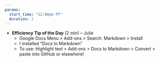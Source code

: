 ```yaml
---
params:
  start_time: "12:00pm PT"
  duration: 2
---
```


- **Efficiency Tip of the Day ** (2 min) – Julie
  - Google Docs Menu > Add-ons > Search: Markdown > Install 
  - I installed “Docs to Markdown”
  - To use: Highlight text > Add-ons > Docs to Markdown > Convert > paste into GitHub or elsewhere!
